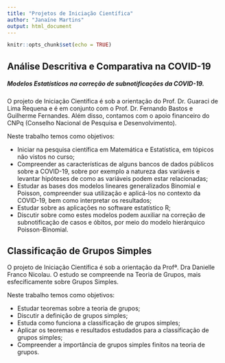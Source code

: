 ```yaml
---
title: "Projetos de Iniciação Científica"
author: "Janaíne Martins"
output: html_document
---
```


```r
knitr::opts_chunk$set(echo = TRUE)
```

## Análise Descritiva e Comparativa na COVID-19
##### Modelos Estatísticos na correção de subnotificações da COVID-19. 

O projeto de Iniciação Científica é sob a orientação do Prof. Dr. Guaraci de Lima Requena e é em conjunto com o Prof. Dr. Fernando Bastos e Guilherme Fernandes.  Além disso, contamos com o apoio financeiro do CNPq (Conselho Nacional de Pesquisa e Desenvolvimento). 

Neste trabalho temos como objetivos:

- Iniciar na pesquisa científica em Matemática e Estatística, em tópicos não vistos no curso;
- Compreender as características de alguns bancos de dados públicos sobre a COVID-19, sobre por exemplo a natureza das variáveis e levantar hipóteses de como as variáveis podem estar relacionadas;
- Estudar as bases dos modelos lineares generalizados Binomial e Poisson, compreender sua utilização e aplicá-los no contexto da COVID-19, bem como interpretar os resultados;
- Estudar sobre as aplicações no software estatístico R;
- Discutir sobre como estes modelos podem auxiliar na correção de subnotificação de casos e óbitos, por meio do modelo hierárquico Poisson-Binomial.

## Classificação de Grupos Simples

O projeto de Iniciação Científica é sob a orientação da Profª. Dra Danielle Franco Nicolau. O estudo se compreende na Teoria de Grupos, mais esfecíficamente sobre Grupos Simples. 

Neste trabalho temos como objetivos:

- Estudar teoremas sobre a teoria de grupos;
- Discutir a definição de grupos simples;
- Estuda como funciona a classificação de grupos simples;
- Aplicar os teoremas e resultados estudados para a classificação de grupos simples; 
- Compreender a importância de grupos simples finitos na teoria de grupos.  